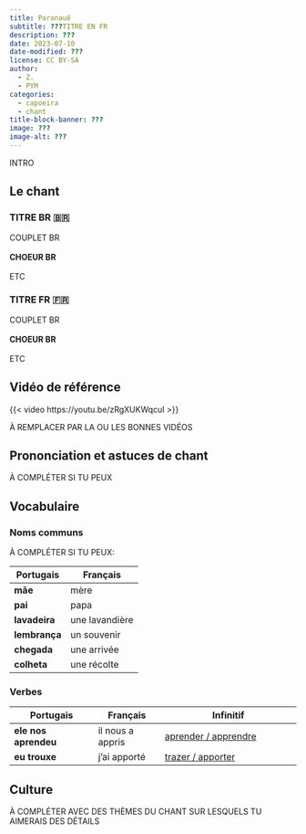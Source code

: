 ```yaml
---
title: Paranauê
subtitle: ???TITRE EN FR
description: ???
date: 2023-07-10
date-modified: ???
license: CC BY-SA
author: 
  - Z.
  - PYM
categories: 
  - capoeira
  - chant
title-block-banner: ???
image: ???
image-alt: ???
---
```


INTRO

## Le chant

::: {layout-ncol=2}

### TITRE BR 🇧🇷

| COUPLET BR
|
| **CHOEUR BR**
|
| ETC

### TITRE FR 🇫🇷

| COUPLET BR
|
| **CHOEUR BR**
|
| ETC

:::

## Vidéo de référence

{{< video https://youtu.be/zRgXUKWqcuI >}}

À REMPLACER PAR LA OU LES BONNES VIDÉOS

## Prononciation et astuces de chant

À COMPLÉTER SI TU PEUX

## Vocabulaire

### Noms communs

À COMPLÉTER SI TU PEUX:

| Portugais     | Français       |
| ------------- | -------------- |
| **mãe**       | mère           |
| **pai**       | papa           |
| **lavadeira** | une lavandière |
| **lembrança** | un souvenir    |
| **chegada**   | une arrivée    |
| **colheta**   | une récolte    |

### Verbes

| Portugais            | Français         | Infinitif                        |
| -------------------- | ---------------- | -------------------------------- |
| **ele nos aprendeu** | il nous a appris | [aprender / apprendre][aprender] |
| **eu trouxe**        | j'ai apporté     | [trazer / apporter][trazer]      |

[aprender]: https://la-conjugaison.nouvelobs.com/portugais/verbe/aprender.php
[trazer]: https://la-conjugaison.nouvelobs.com/portugais/verbe/trazer.php

## Culture

À COMPLÉTER AVEC DES THÈMES DU CHANT SUR LESQUELS TU AIMERAIS DES DÉTAILS
